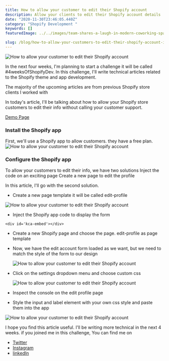 ```yaml
---
title: How to allow your customer to edit their Shopify account
description: Allow your clients to edit their Shopify account details
date: "2020-11-30T23:46:05.440Z"
category: "Shopify Development "
keywords: []
featuredImage: ../../images/team-shares-a-laugh-in-modern-coworking-space-in-india.jpg

slug: /blog/how-to-allow-your-customers-to-edit-their-shopify-account-info
---
```


![ How to allow your customer to edit their Shopify account](../../images/team-shares-a-laugh-in-modern-coworking-space-in-india.jpg)

In the next four weeks, I'm planning to start a challenge it will be called #4weeksOfShopifyDev. In this challenge, I'll write technical articles related to the Shopify theme and app development.

The majority of the upcoming articles are from previous Shopify store clients I worked with

In today's article, I'll be talking about how to allow your Shopify store customers to edit their info without calling your customer support.

[Demo Page](https://ilias-demo.myshopify.com/pages/edit-profile)

### Install the Shopify app

First, we'll use a Shopify app to allow customers. they have a free plan.
![ How to allow your customer to edit their Shopify account](../../images/how-to-allow-your-customers-to-edit-their-shopify-account-info-5.png)

### Configure the Shopify app

To allow your customers to edit their info, we have two solutions
Inject the code on an exciting page
Create a new page to edit the profile

In this article, I'll go with the second solution.

- Create a new page template it will be called edit-profile

![ How to allow your customer to edit their Shopify account](../../images/how-to-allow-your-customers-to-edit-their-shopify-account-info-1.png)

- Inject the Shopify app code to display the form

```
<div id='kca-embed'></div>
```

- Create a new Shopify page and choose the page. edit-profile as page template
- Now, we have the edit account form loaded as we want, but we need to match the style of the form to our design

  ![ How to allow your customer to edit their Shopify account](../../images/how-to-allow-your-customers-to-edit-their-shopify-account-info-2.png)

- Click on the settings dropdown menu and choose custom css

  ![ How to allow your customer to edit their Shopify account](../../images/how-to-allow-your-customers-to-edit-their-shopify-account-info-3.png)

- Inspect the console on the edit profile page
- Style the input and label element with your own css style and paste them into the app

![ How to allow your customer to edit their Shopify account](../../images/how-to-allow-your-customers-to-edit-their-shopify-account-info-4.png)

I hope you find this article useful. I'll be writing more technical in the next 4 weeks. if you joined me in this challenge,
You can find me on

- [Twitter](https://twitter.com/iliashaddad3)
- [Instagram](https://instagram.com/iliashaddad3)
- [linkedIn](https://www.linkedin.com/in/ilias-haddad/)
